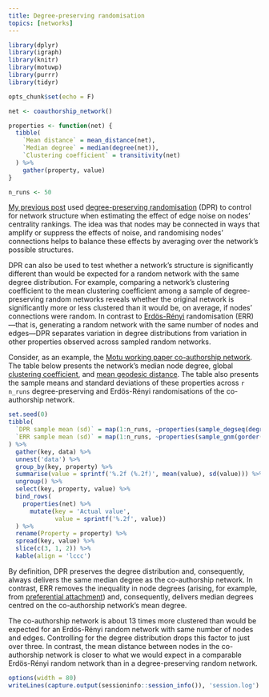 ```yaml
---
title: Degree-preserving randomisation
topics: [networks]
---
```


```r
library(dplyr)
library(igraph)
library(knitr)
library(motuwp)
library(purrr)
library(tidyr)

opts_chunk$set(echo = F)

net <- coauthorship_network()

properties <- function(net) {
  tibble(
    `Mean distance` = mean_distance(net),
    `Median degree` = median(degree(net)),
    `Clustering coefficient` = transitivity(net)
  ) %>%
    gather(property, value)
}

n_runs <- 50
```

[My previous post](/blog/centrality-rankings-noisy-edge-sets/) used [degree-preserving randomisation](https://en.wikipedia.org/wiki/Degree-preserving_randomization) (DPR) to control for network structure when estimating the effect of edge noise on nodes' centrality rankings.
The idea was that nodes may be connected in ways that amplify or suppress the effects of noise, and randomising nodes' connections helps to balance these effects by averaging over the network's possible structures.

DPR can also be used to test whether a network's structure is significantly different than would be expected for a random network with the same degree distribution.
For example, comparing a network's clustering coefficient to the mean clustering coefficient among a sample of degree-preserving random networks reveals whether the original network is significantly more or less clustered than it would be, on average, if nodes' connections were random.
In contrast to [Erdös-Rényi](https://en.wikipedia.org/wiki/Erd%C5%91s%E2%80%93R%C3%A9nyi_model) randomisation (ERR)---that is, generating a random network with the same number of nodes and edges---DPR separates variation in degree distributions from variation in other properties observed across sampled random networks.

Consider, as an example, the [Motu working paper co-authorship network](/blog/coauthorship-networks-motu/).
The table below presents the network's median node degree, global [clustering coefficient](https://en.wikipedia.org/wiki/Clustering_coefficient), and [mean geodesic distance](https://en.wikipedia.org/wiki/Average_path_length).
The table also presents the sample means and standard deviations of these properties across `r n_runs` degree-preserving and Erdös-Rényi randomisations of the co-authorship network.

```r
set.seed(0)
tibble(
  `DPR sample mean (sd)` = map(1:n_runs, ~properties(sample_degseq(degree(net)))),
  `ERR sample mean (sd)` = map(1:n_runs, ~properties(sample_gnm(gorder(net), gsize(net))))
) %>%
  gather(key, data) %>%
  unnest('data') %>%
  group_by(key, property) %>%
  summarise(value = sprintf('%.2f (%.2f)', mean(value), sd(value))) %>%
  ungroup() %>%
  select(key, property, value) %>%
  bind_rows(
    properties(net) %>%
      mutate(key = 'Actual value',
             value = sprintf('%.2f', value))
  ) %>%
  rename(Property = property) %>%
  spread(key, value) %>%
  slice(c(3, 1, 2)) %>%
  kable(align = 'lccc')
```

By definition, DPR preserves the degree distribution and, consequently, always delivers the same median degree as the co-authorship network.
In contrast, ERR removes the inequality in node degrees (arising, for example, from [preferential attachment](https://en.wikipedia.org/wiki/Preferential_attachment)) and, consequently, delivers median degrees centred on the co-authorship network's mean degree.

The co-authorship network is about 13 times more clustered than would be expected for an Erdös-Rényi random network with same number of nodes and edges.
Controlling for the degree distribution drops this factor to just over three.
In contrast, the mean distance between nodes in the co-authorship network is closer to what we would expect in a comparable Erdös-Rényi random network than in a degree-preserving random network.

```r
options(width = 80)
writeLines(capture.output(sessioninfo::session_info()), 'session.log')
```
